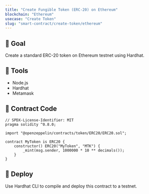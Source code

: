 ```yaml
---
title: "Create Fungible Token (ERC-20) on Ethereum"
blockchain: "Ethereum"
usecase: "Create Token"
slug: "smart-contract/create-token/ethereum"
---
```


## 🎯 Goal

Create a standard ERC-20 token on Ethereum testnet using Hardhat.

## 🔧 Tools

- Node.js
- Hardhat
- Metamask

## 🧠 Contract Code

```solidity
// SPDX-License-Identifier: MIT
pragma solidity ^0.8.0;

import "@openzeppelin/contracts/token/ERC20/ERC20.sol";

contract MyToken is ERC20 {
    constructor() ERC20("MyToken", "MTK") {
        _mint(msg.sender, 1000000 * 10 ** decimals());
    }
}
```

## 🚀 Deploy

Use Hardhat CLI to compile and deploy this contract to a testnet.